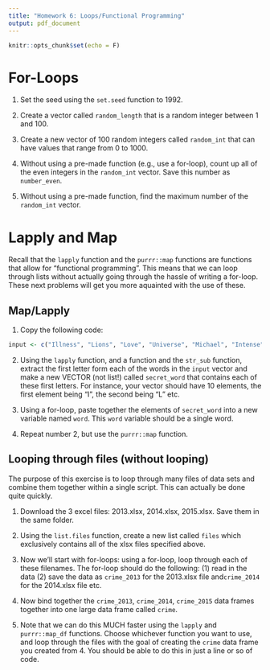 ```yaml
---
title: "Homework 6: Loops/Functional Programming"
output: pdf_document
---
```


```r
knitr::opts_chunk$set(echo = F)
```

# For-Loops

1. Set the seed using the `set.seed` function to 1992.

2. Create a vector called `random_length` that is a random integer between 1 and 100.

3. Create a new vector of 100 random integers called `random_int` that can have values that range from 0 to 1000.

4. Without using a pre-made function (e.g., use a for-loop), count up all of the even integers in the `random_int` vector. Save this number as `number_even`.

5. Without using a pre-made function, find the maximum number of the `random_int` vector.

# Lapply and Map

Recall that the `lapply` function and the `purrr::map` functions are functions that allow for "functional programming". This means that we can loop through lists without actually going through the hassle of writing a for-loop. These next problems will get you more aquainted with the use of these. 

## Map/Lapply

1. Copy the following code:

```r
input <- c("Illness", "Lions", "Love", "Universe", "Michael", "Intense", "Night", "Apple", "Tiger", "Icon")
```

2. Using the `lapply` function, and a function and the `str_sub` function, extract the first letter form each of the words in the `input` vector and make a new VECTOR (not list!) called `secret_word` that contains each of these first letters. For instance, your vector should have 10 elements, the first element being "I", the second being "L" etc.

3. Using a for-loop, paste together the elements of `secret_word` into a new variable named `word`. This `word` variable should be a single word.

4. Repeat number 2, but use the `purrr::map` function. 

## Looping through files (without looping)

The purpose of this exercise is to loop through  many files of data sets and combine them together within a single script. This can actually be done quite quickly. 

1. Download the 3 excel files: 2013.xlsx, 2014.xlsx, 2015.xlsx. Save them in the same folder.

2. Using the `list.files` function, create a new list called `files` which exclusively contains all of the xlsx files specified above.

3. Now we'll start with for-loops: using a for-loop, loop through each of these filenames. The for-loop should do the following: (1) read in the data (2) save the data as `crime_2013` for the 2013.xlsx file and`crime_2014` for the 2014.xlsx file etc. 

4. Now bind together the `crime_2013`, `crime_2014`, `crime_2015` data frames together into one large data frame called `crime`.

5. Note that we can do this MUCH faster using the `lapply` and `purrr::map_df` functions. Choose whichever function you want to use, and loop through the files with the goal of creating the `crime` data frame you created from 4. You should be able to do this in just a line or so of code.


